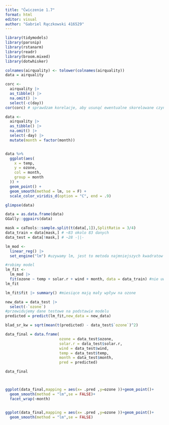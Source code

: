 ```yaml
---
title: "Ćwiczenie 1.7"
format: html
editor: visual
author: "Gabriel Rączkowski 416529"
---
```


```r
library(tidymodels)
library(parsnip)
library(rstanarm)
library(readr)      
library(broom.mixed) 
library(dotwhisker)  
```
```r
colnames(airquality) <- tolower(colnames(airquality))
data = airquality

corc <-
  airquality |>
  as_tibble() |>
  na.omit() |> 
  select(-c(day)) 
cor(corc) # sprawdzam korelacje, aby usunąć ewentualne skorelowane czynniki

```

```r

data <-
  airquality |>
  as_tibble() |>
  na.omit() |> 
  select(-day) |> 
  mutate(month = factor(month)) 


data %>%
  ggplot(aes(
    x = temp,
    y = ozone,
    col = month,
    group = month
  )) +
  geom_point() +
  geom_smooth(method = lm, se = F) +
  scale_color_viridis_d(option = "C", end = .9)

glimpse(data)

data = as.data.frame(data)
GGally::ggpairs(data)
```


```r
mask = caTools::sample.split(t(data[,1]),SplitRatio = 3/4)
data_train = data[mask,] # ~83 okolo 83 danych
data_test = data[!mask,] # ~28 -||-

lm_mod <- 
  linear_reg() |> 
  set_engine("lm") #uzywamy lm, jest to metoda najmniejszych kwadratow

#robimy model
lm_fit <-  
  lm_mod |>
  fit(ozone ~ temp + solar.r + wind + month, data = data_train) #nie uwzględniamy interakcji miedzy zmiennymi
lm_fit 

lm_fit$fit |> summary() #miesiące mają mały wpływ na ozone
```

```r

new_data = data_test |> 
  select(-`ozone`)
#przewidujemy dane testowe na podstawie modelu
predicted = predict(lm_fit,new_data = new_data)

blad_sr_kw = sqrt(mean(t(predicted) - data_test$`ozone`)^2)

data_final = data.frame(
                        ozone = data_test$ozone,
                        solar.r = data_test$solar.r,
                        wind = data_test$wind,
                        temp = data_test$temp,
                        month = data_test$month,
                        pred = predicted)

data_final



ggplot(data_final,mapping = aes(x= .pred ,y=ozone ))+geom_point()+
  geom_smooth(method = "lm",se = FALSE)+
  facet_wrap(~month)


ggplot(data_final,mapping = aes(x= .pred ,y=ozone ))+geom_point()+
  geom_smooth(method = "lm",se = FALSE)
```
